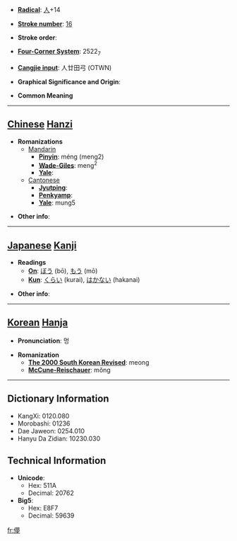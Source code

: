 * '''[[Wiktionary:Chinese radical index| Radical]]''': [[Wiktionary:Chinese radical index 人|人]]+14

* '''[[Wiktionary:Chinese total strokes index|Stroke number]]''': [[Wiktionary:Chinese total strokes index 16|16]]

* '''Stroke order''': 

* '''[[Wiktionary:Chinese four corner index|Four-Corner System]]''': 2522<sub>7</sub>

* '''[[Wiktionary:Chinese Cangjie index|Cangjie input]]''': 人廿田弓 (OTWN)

* '''Graphical Significance and Origin''': 

* '''Common Meaning'''

----

== [[Chinese]] [[Hanzi]] ==

* '''Romanizations'''
** [[Mandarin]]
*** '''[[Pinyin]]''': méng (meng2)
*** '''[[Wade-Giles]]''': meng<sup>2</sup>
*** '''[[Yale]]''': 
**[[Cantonese]]
***'''[[Jyutping]]''':
***'''[[Penkyamp]]''': 
***'''[[Yale]]''': mung5

* '''Other info''': 

----

== [[Japanese]] [[Kanji]] ==

* '''Readings'''
** '''[[On]]''': [[ぼう]] (bō), [[もう]] (mō)
** '''[[Kun]]''': [[くらい]] (kurai), [[はかない]] (hakanai)

* '''Other info''':  

----

== [[Korean]] [[Hanja]] ==

* '''Pronunciation''': 멍

* '''Romanization'''
** '''[[The 2000 South Korean Revised Romanization|The 2000 South Korean Revised]]''': meong
** '''[[McCune-Reischauer]]''': mŏng

----

== Dictionary Information ==

* KangXi: 0120.080
* Morobashi: 01236
* Dae Jaweon: 0254.010
* Hanyu Da Zidian: 10230.030

== Technical Information ==

* '''Unicode''':
** Hex: 511A
** Decimal: 20762
* '''Big5''':
** Hex: E8F7
** Decimal: 59639

[[fr:儚]]